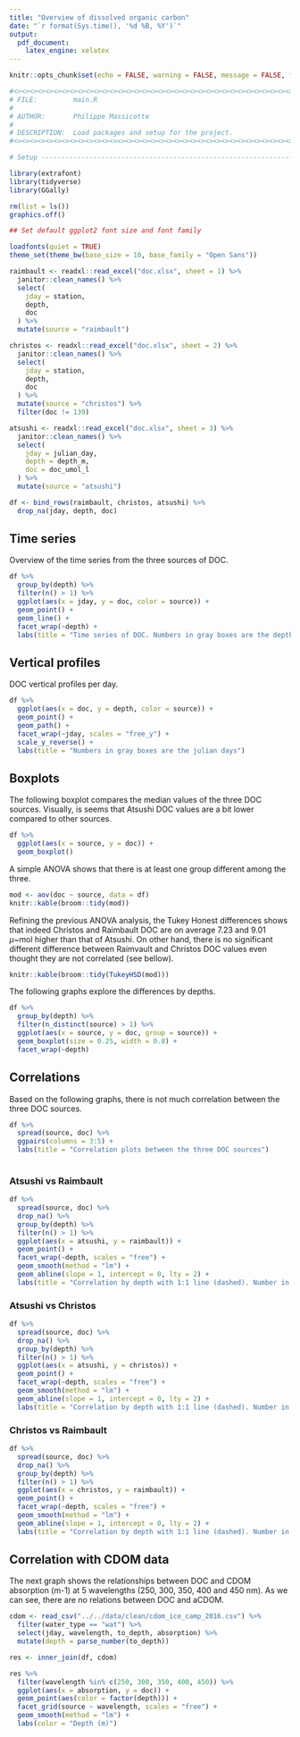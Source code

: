 ```yaml
---
title: "Overview of dissolved organic carbon"
date: "`r format(Sys.time(), '%d %B, %Y')`"
output: 
  pdf_document:
    latex_engine: xelatex
---
```


```r
knitr::opts_chunk$set(echo = FALSE, warning = FALSE, message = FALSE, fig.width = 7, fig.align = "center")

#<><><><><><><><><><><><><><><><><><><><><><><><><><><><><><><><><><><><><><>
# FILE:         main.R
#
# AUTHOR:       Philippe Massicotte
#
# DESCRIPTION:  Load packages and setup for the project.
#<><><><><><><><><><><><><><><><><><><><><><><><><><><><><><><><><><><><><><>

# Setup -------------------------------------------------------------------

library(extrafont)
library(tidyverse)
library(GGally)

rm(list = ls())
graphics.off()

## Set default ggplot2 font size and font family

loadfonts(quiet = TRUE)
theme_set(theme_bw(base_size = 10, base_family = "Open Sans"))

raimbault <- readxl::read_excel("doc.xlsx", sheet = 1) %>% 
  janitor::clean_names() %>% 
  select(
    jday = station,
    depth,
    doc
  ) %>% 
  mutate(source = "raimbault")

christos <- readxl::read_excel("doc.xlsx", sheet = 2) %>% 
  janitor::clean_names() %>% 
  select(
    jday = station,
    depth,
    doc
  ) %>% 
  mutate(source = "christos") %>% 
  filter(doc != 139) 

atsushi <- readxl::read_excel("doc.xlsx", sheet = 3) %>% 
  janitor::clean_names() %>% 
  select(
    jday = julian_day,
    depth = depth_m,
    doc = doc_umol_l
  ) %>% 
  mutate(source = "atsushi")

df <- bind_rows(raimbault, christos, atsushi) %>% 
  drop_na(jday, depth, doc)


```

## Time series

Overview of the time series from the three sources of DOC.

```r
df %>% 
  group_by(depth) %>% 
  filter(n() > 1) %>% 
  ggplot(aes(x = jday, y = doc, color = source)) +
  geom_point() +
  geom_line() +
  facet_wrap(~depth) +
  labs(title = "Time series of DOC. Numbers in gray boxes are the depths (meters)")
```

## Vertical profiles

DOC vertical profiles per day.

```r
df %>% 
  ggplot(aes(x = doc, y = depth, color = source)) +
  geom_point() +
  geom_path() +
  facet_wrap(~jday, scales = "free_y") +
  scale_y_reverse() +
  labs(title = "Numbers in gray boxes are the julian days")
```


## Boxplots

The following boxplot compares the median values of the three DOC sources. Visually, is seems that Atsushi DOC values are a bit lower compared to other sources.

```r
df %>% 
  ggplot(aes(x = source, y = doc)) +
  geom_boxplot()
```

A simple ANOVA shows that there is at least one group different among the three.

```r
mod <- aov(doc ~ source, data = df)
knitr::kable(broom::tidy(mod))
```

Refining the previous ANOVA analysis, the Tukey Honest differences shows that indeed Christos and Raimbault DOC are on average 7.23 and 9.01 $\mu$~mol higher than that of Atsushi. On other hand, there is no significant different difference between Raimvault and Christos DOC values even thought they are not correlated (see bellow).  

```r
knitr::kable(broom::tidy(TukeyHSD(mod)))
```

The following graphs explore the differences by depths.

```r
df %>% 
  group_by(depth) %>% 
  filter(n_distinct(source) > 1) %>% 
  ggplot(aes(x = source, y = doc, group = source)) +
  geom_boxplot(size = 0.25, width = 0.8) +
  facet_wrap(~depth)
```

## Correlations

Based on the following graphs, there is not much correlation between the three DOC sources.

```r
df %>% 
  spread(source, doc) %>% 
  ggpairs(columns = 3:5) +
  labs(title = "Correlation plots between the three DOC sources")
  
```

### Atsushi vs Raimbault

```r
df %>% 
  spread(source, doc) %>% 
  drop_na() %>% 
  group_by(depth) %>% 
  filter(n() > 1) %>% 
  ggplot(aes(x = atsushi, y = raimbault)) +
  geom_point() +
  facet_wrap(~depth, scales = "free") +
  geom_smooth(method = "lm") +
  geom_abline(slope = 1, intercept = 0, lty = 2) +
  labs(title = "Correlation by depth with 1:1 line (dashed). Number in top graybox is the sampling depth.")
```

### Atsushi vs Christos

```r
df %>% 
  spread(source, doc) %>% 
  drop_na() %>% 
  group_by(depth) %>% 
  filter(n() > 1) %>% 
  ggplot(aes(x = atsushi, y = christos)) +
  geom_point() +
  facet_wrap(~depth, scales = "free") +
  geom_smooth(method = "lm") +
  geom_abline(slope = 1, intercept = 0, lty = 2) +
  labs(title = "Correlation by depth with 1:1 line (dashed). Number in top graybox is the sampling depth.")
```

### Christos vs Raimbault

```r
df %>% 
  spread(source, doc) %>% 
  drop_na() %>% 
  group_by(depth) %>% 
  filter(n() > 1) %>%
  ggplot(aes(x = christos, y = raimbault)) +
  geom_point() +
  facet_wrap(~depth, scales = "free") +
  geom_smooth(method = "lm") +
  geom_abline(slope = 1, intercept = 0, lty = 2) +
  labs(title = "Correlation by depth with 1:1 line (dashed). Number in top graybox is the sampling depth.")
```

## Correlation with CDOM data

The next graph shows the relationships between DOC and CDOM absorption (m-1) at 5 wavelengths (250, 300, 350, 400 and 450 nm). As we can see, there are no relations between DOC and aCDOM. 

```r
cdom <- read_csv("../../data/clean/cdom_ice_camp_2016.csv") %>% 
  filter(water_type == "wat") %>% 
  select(jday, wavelength, to_depth, absorption) %>% 
  mutate(depth = parse_number(to_depth))

res <- inner_join(df, cdom)

res %>% 
  filter(wavelength %in% c(250, 300, 350, 400, 450)) %>% 
  ggplot(aes(x = absorption, y = doc)) +
  geom_point(aes(color = factor(depth))) +
  facet_grid(source ~ wavelength, scales = "free") +
  geom_smooth(method = "lm") +
  labs(color = "Depth (m)")
    

```


